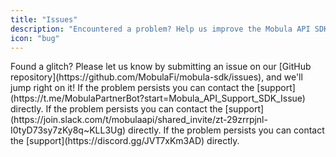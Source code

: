 ```yaml
---
title: "Issues"
description: "Encountered a problem? Help us improve the Mobula API SDK by reporting bugs you've discovered. Your contributions ensure a better experience for everyone."
icon: "bug"
---
```


<AccordionGroup>

<Accordion title="SDK Issue" icon="github">
  Found a glitch? Please let us know by submitting an issue on our [GitHub
  repository](https://github.com/MobulaFi/mobula-sdk/issues), and we'll jump
  right on it!
</Accordion>

<Accordion title="Telegram" icon="telegram">
  If the problem persists you can contact the
  [support](https://t.me/MobulaPartnerBot?start=Mobula_API_Support_SDK_Issue)
  directly.
</Accordion>

<Accordion title="Slack" icon="slack">
  If the problem persists you can contact the
  [support](https://join.slack.com/t/mobulaapi/shared_invite/zt-29zrrpjnl-I0tyD73sy7zKy8q~KLL3Ug)
  directly.
</Accordion>

<Accordion title="Discord" icon="discord">
  If the problem persists you can contact the
  [support](https://discord.gg/JVT7xKm3AD) directly.
</Accordion>

</AccordionGroup>
